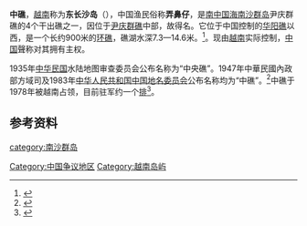 {{Infobox Disputed Islands
| plural = yes
| name             =中礁
| image name       =Central London Reef, Spratly Islands.png 
| image caption    = 
| image size       = 
| locator map      = {{Location map+|Spratly Islands|float=center|width=300|caption=中礁的位置 
|places=
{{location map~ |Spratly Islands|marksize=6 |lat=8.935000 |long=112.348333
|label='''中礁
''' |position=bottom}}
}}
| map_custom       = 
| native name      = 
| native name link = 
| other_names         = 
| location         = [[南海|南海]]
| coordinates      = {{Coord|8|56|6|N|112|20|54|E|display=inline}}
| archipelago      = [[南沙群岛|南沙群岛]]
| total islands    = 
| major islands    = 
| area             =
| length           =900米
| width            =
| coastline        =
| highest mount    = 
| elevation        = 
| country = {{VNM}}
| country admin divisions title = 縣
| country admin divisions = [[慶和省|慶和省]][[長沙島縣|長沙島縣]]
| country claim = {{PRC}}
| country claim divisions title = 地級市
| country claim divisions = [[海南省|海南省]][[三沙市|三沙市]]
| country 1 claim = {{ROC}}
| country 1 claim divisions title = 直轄市
| country 1 claim divisions = [[高雄市|高雄市]][[旗津區|旗津區]]
| country 2 claim = {{PHL}}
| country 2 claim divisions title = 市
| country 2 claim divisions = [[巴拉望省|巴拉望省]][[卡拉揚市|卡拉揚市]]
| population       = 
| population as of = 
| density          = 
| ethnic groups    = 
| additional info  =
}}
'''中礁'''，[[越南|越南]]称为'''东长沙岛'''（{{vie|v=Đảo Trường Sa Đông|hn=島長沙東}}），中国渔民俗称'''弄鼻仔'''，是[[南中国海|南中国海]][[南沙群岛|南沙群岛]]尹庆群礁的4个干出礁之一，因位于[[尹庆群礁|尹庆群礁]]中部，故得名。它位于中国控制的[[华阳礁|华阳礁]]以西，是一个长约900米的[[环礁|环礁]]，礁湖水深7.3—14.6米。<ref>{{Cite web |url=http://www.nansha.org.cn/islandsdatabase/3/247_zhong_jiao.html |title=南沙群岛在线 |accessdate=2011-06-18 |archive-date=2011-07-26 |archive-url=https://web.archive.org/web/20110726230616/http://www.nansha.org.cn/islandsdatabase/3/247_zhong_jiao.html |dead-url=no }}</ref>。现由[[越南|越南]]实际控制，[[中国|中国]]聲称对其拥有主权。

1935年[[中华民国|中华民国]]水陆地图审查委员会公布名称为“中央礁”。1947年中華民國內政部方域司及1983年[[中华人民共和国|中华人民共和国]][[中国地名委员会|中国地名委员会]]公布名称均为“中礁”。<ref>{{Cite journal|title=文化生态学视角下的南海诸岛地名文化|author=赵静|url=http://www.rddl.com.cn/CN/abstract/abstract2806.shtml|journal=熱帶地理|issue=6|doi=|others=|year=2016|volume=36|page=1048|pmid=|access-date=2018-08-19|archive-date=2018-07-26|archive-url=https://web.archive.org/web/20180726201600/http://www.rddl.com.cn/CN/abstract/abstract2806.shtml|dead-url=yes}}</ref>中礁于1978年被越南占领，目前驻军约一个[[排|排]]<ref>{{cite web | language = zh-cn | publisher = 网易 | title = 占领中国南沙诸岛礁的越南军队(图) | url = http://war.news.163.com/09/0819/11/5H2UGA7700011MTO.html | date = 2009-08-19 | accessdate = 2011-06-18 | archive-url = https://web.archive.org/web/20090823033832/http://war.news.163.com/09/0819/11/5H2UGA7700011MTO.html | archive-date = 2009-08-23 | dead-url = yes }}</ref>。

==参考资料==
{{reflist}}

{{South China Sea Islands}}

[[Category:中国争议地区|Category:中国争议地区]]
[[Category:越南岛屿|Category:越南岛屿]]
[[category:南沙群岛|category:南沙群岛]]